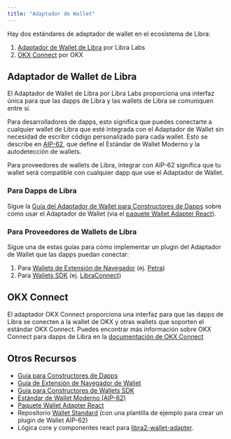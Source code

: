 ```yaml
---
title: "Adaptador de Wallet"
---
```


Hay dos estándares de adaptador de wallet en el ecosistema de Libra:

1. [Adaptador de Wallet de Libra](#libra2-wallet-adapter) por Libra Labs
2. [OKX Connect](#okx-connect) por OKX

## Adaptador de Wallet de Libra

El Adaptador de Wallet de Libra por Libra Labs proporciona una interfaz única para que las dapps
de Libra y las wallets de Libra se comuniquen entre sí.

Para desarrolladores de dapps, esto significa que puedes conectarte a cualquier wallet de Libra que esté
integrada con el Adaptador de Wallet sin necesidad de escribir código personalizado para cada
wallet. Esto se describe en [AIP-62](https://github.com/libra2-foundation/AIPs/blob/main/aips/aip-62.md),
que define el Estándar de Wallet Moderno y la autodetección de wallets.

Para proveedores de wallets de Libra, integrar con AIP-62 significa que tu wallet será
compatible con cualquier dapp que use el Adaptador de Wallet.

### Para Dapps de Libra

Sigue la [Guía del Adaptador de Wallet para Constructores de Dapps](/build/sdks/wallet-adapter/dapp) sobre cómo usar el
Adaptador de Wallet (via el [paquete Wallet Adapter React](https://github.com/libra2org/libra2-wallet-adapter/tree/main/packages/wallet-adapter-react)).

### Para Proveedores de Wallets de Libra

Sigue una de estas guías para cómo implementar un plugin del Adaptador de Wallet que
las dapps puedan conectar:

1. Para [Wallets de Extensión de Navegador](/build/sdks/wallet-adapter/browser-extension-wallets) (ej. [Petra](https://chromewebstore.google.com/detail/petra-libra2-wallet/ejjladinnckdgjemekebdpeokbikhfci?hl=en))
2. Para [Wallets SDK](/build/sdks/wallet-adapter/wallets) (ej. [LibraConnect](https://libra2connect.app))

## OKX Connect

El adaptador OKX Connect proporciona una interfaz para que las dapps de Libra se conecten a la wallet
de OKX y otras wallets que soporten el estándar OKX Connect. Puedes encontrar
más información sobre OKX Connect para dapps de Libra en la [documentación de OKX Connect](https://web3.okx.com/build/dev-docs/sdks/app-connect-libra2)

## Otros Recursos

- [Guía para Constructores de Dapps](/build/sdks/wallet-adapter/dapp)
- [Guía de Extensión de Navegador de Wallet](/build/sdks/wallet-adapter/browser-extension-wallets)
- [Guía para Constructores de Wallets SDK](/build/sdks/wallet-adapter/wallets)
- [Estándar de Wallet Moderno (AIP-62)](https://github.com/libra2-foundation/AIPs/blob/1bd0c41971701e54cf35da86c2877e58be61ee38/aips/aip-62.md)
- [Paquete Wallet Adapter React](https://github.com/libra2org/libra2-wallet-adapter/tree/main/packages/wallet-adapter-react)
- Repositorio [Wallet Standard](https://github.com/libra2org/wallet-standard/tree/main) (con una plantilla de ejemplo para crear un plugin de Wallet AIP-62)
- Lógica core y componentes react para [libra2-wallet-adapter](https://github.com/libra2org/libra2-wallet-adapter).

